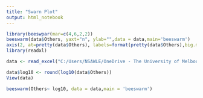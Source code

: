 ---
title: "Swarn Plot"
output: html_notebook
---


```{r}
library(beeswpar(mar=c(4,6,2,2))
beeswarm(data$Others, yaxt="n", ylab="",data = data,main='beeswarm')
axis(2, at=pretty(data$Others), labels=format(pretty(data$Others),big.mark=",",  scientific=FALSE),las=2)arm)
library(readxl)

data <- read_excel("C:/Users/NSAWLE/OneDrive - The University of Melbourne/Desktop/data.xlsx")

data$log10 <- round(log10(data$Others))
View(data)

beeswarm(Others~ log10, data = data,main = 'beeswarm')




```
